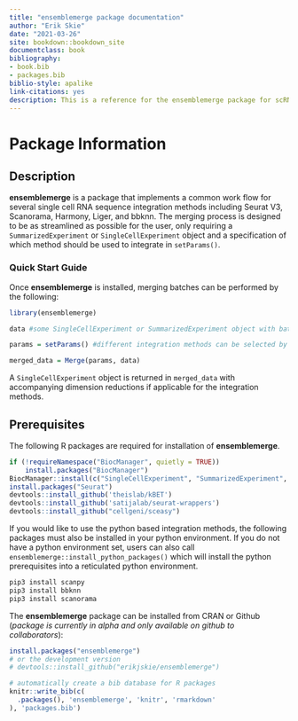 ```yaml
--- 
title: "ensemblemerge package documentation"
author: "Erik Skie"
date: "2021-03-26"
site: bookdown::bookdown_site
documentclass: book
bibliography:
- book.bib
- packages.bib
biblio-style: apalike
link-citations: yes
description: This is a reference for the ensemblemerge package for scRNAseq integration.
---
```


# Package Information

## Description

**ensemblemerge** is a package that implements a common work flow for several single cell RNA sequence integration methods including Seurat V3, Scanorama, Harmony, Liger, and bbknn. The merging process is designed to be as streamlined as possible for the user, only requiring a `SummarizedExperiment` or `SingleCellExperiment` object and a specification of which method should be used to integrate in `setParams()`.

### Quick Start Guide

Once **ensemblemerge** is installed, merging batches can be performed by the following:

```r
library(ensemblemerge)

data #some SingleCellExperiment or SummarizedExperiment object with batches to be integrated

params = setParams() #different integration methods can be selected by setting method = c("Seurat", "Harmony", "Liger", "Scanorama", "BBKNN")

merged_data = Merge(params, data)
```

A `SingleCellExperiment` object is returned in `merged_data` with accompanying dimension reductions if applicable for the integration methods.

## Prerequisites

The following R packages are required for installation of **ensemblemerge**.

```r
if (!requireNamespace("BiocManager", quietly = TRUE))
    install.packages("BiocManager")
BiocManager::install(c("SingleCellExperiment", "SummarizedExperiment", "LoomExperiment"))
install.packages("Seurat")
devtools::install_github('theislab/kBET')
devtools::install_github('satijalab/seurat-wrappers')
devtools::install_github("cellgeni/sceasy")
```

If you would like to use the python based integration methods, the following packages must also be installed in your python environment. If you do not have a python environment set, users can also call ```ensemblemerge::install_python_packages()``` which will install the python prerequisites into a reticulated python environment.

```python
pip3 install scanpy
pip3 install bbknn
pip3 install scanorama
```

The **ensemblemerge** package can be installed from CRAN or Github (*package is currently in alpha and only available on github to collaborators*):

```r
install.packages("ensemblemerge")
# or the development version
# devtools::install_github("erikjskie/ensemblemerge")
```


```r
# automatically create a bib database for R packages
knitr::write_bib(c(
  .packages(), 'ensemblemerge', 'knitr', 'rmarkdown'
), 'packages.bib')
```
